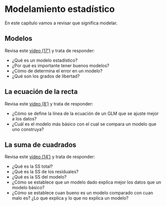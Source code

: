 # Modelamiento estadístico

En este capítulo vamos a revisar que significa modelar.

## Modelos
Revisa este <a href="https://www.youtube.com/watch?v=DOIjIB1FGYY" target="_blank">video (17')</a> y trata de responder:

- ¿Qué es un modelo estadístico?
- ¿Por qué es importante tener buenos modelos?
- ¿Cómo de determina el error en un modelo?
- ¿Qué son los grados de libertad?

## La ecuación de la recta
Revisa este <a href="https://www.youtube.com/watch?v=In1vL_kZeYk" target="_blank">video (8')</a> y trata de responder:

- ¿Cómo se define la línea de la ecuación de un GLM que se ajuste mejor a los datos?
- ¿Cuál es el modelo más básico con el cual se compara un modelo que uno construya?

## La suma de cuadrados
Revisa este <a href="https://www.youtube.com/watch?v=maFx6TKuaQI" target="_blank">video (14')</a> y trata de responder:

- ¿Qué es la SS total?
- ¿Qué es la SS de los residuales?
- ¿Qué es la SS del modelo?
- ¿Cómo se establece que un modelo dado explica mejor los datos que un modelo básico?
- ¿Cómo se establece cuan bueno es un modelo comparado con cuan malo es? ¿Lo que explica y lo que no explica un modelo?
